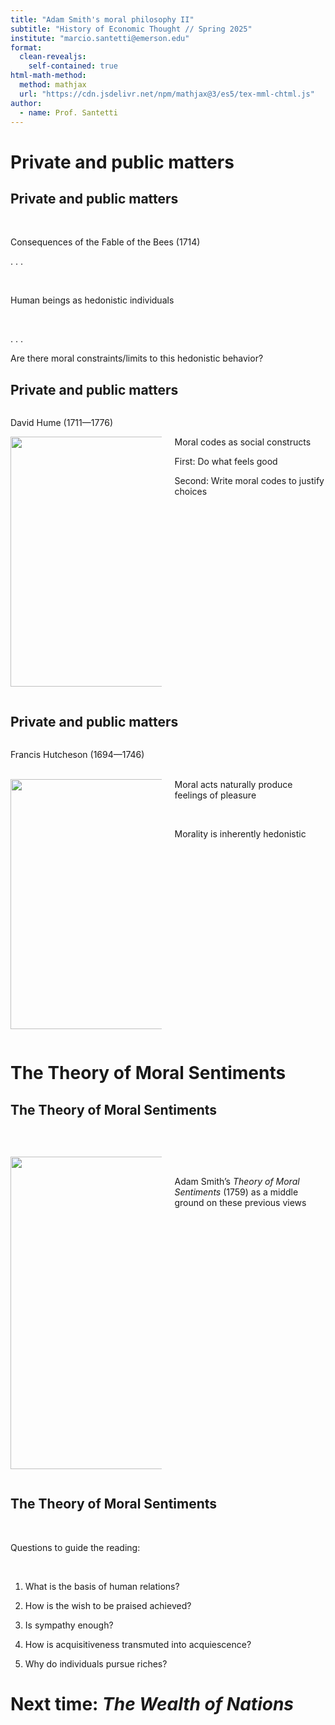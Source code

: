 ```yaml
---
title: "Adam Smith's moral philosophy II"
subtitle: "History of Economic Thought // Spring 2025"
institute: "marcio.santetti@emerson.edu"
format: 
  clean-revealjs:
    self-contained: true
html-math-method:
  method: mathjax
  url: "https://cdn.jsdelivr.net/npm/mathjax@3/es5/tex-mml-chtml.js"
author:
  - name: Prof. Santetti
---
```

  
# Private and public matters {background-color="#62259D"}
  
  
  
## Private and public matters

<br>

Consequences of the [Fable of the Bees]{.note} (1714)

. . .

<br>

Human beings as [hedonistic]{.note} individuals

<br>

. . .


Are there [moral constraints/limits]{.note} to this hedonistic behavior?


## Private and public matters


:::: {.columns}

::: {.column width="50%"}

[David Hume]{.note} (1711&mdash;1776)

<be>
![](hume.png){fig-align="left" width="300" height="400"}
:::

::: {.column width="50%" }

<br>

Moral codes as [social constructs]{.note}


[First]{.note}: Do what feels good

[Second]{.note}: Write moral codes to justify choices

:::

::::


## Private and public matters


:::: {.columns}

::: {.column width="50%"}

[Francis Hutcheson]{.note} (1694&mdash;1746)

<br>
![](hutch.png){fig-align="left" width="300" height="400"}
:::

::: {.column width="50%" }

<br><br>

Moral acts [naturally]{.note} produce feelings of [pleasure]{.note}


<br>

Morality is [inherently hedonistic]{.note}

:::

::::


# The Theory of Moral Sentiments {background-color="#62259D"}


## The Theory of Moral Sentiments

:::: {.columns}

::: {.column width="50%"}



<br>

![](tms.png){fig-align="left" width="300" height="500"}
:::

::: {.column width="50%" }

<br>

<br>

Adam Smith's *Theory of Moral Sentiments* (1759) as a [middle ground]{.note} on these previous views

:::

::::




## The Theory of Moral Sentiments

<br>

[Questions]{.note} to guide the reading:

<br>

1. What is the [basis of human relations]{.note}?

2. How is the wish to [be praised]{.note} achieved?

3. Is [sympathy]{.note} enough?

4. How is [acquisitiveness]{.note} transmuted into [acquiescence]{.note}?

5. Why do individuals [pursue]{.note} riches?




# Next time: *The Wealth of Nations* {background-color="#62259D"}